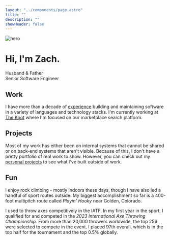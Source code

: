 ```yaml
---
layout: "../components/page.astro"
title: ""
description: ""
showHeader: false
---
```


![hero](/animated.png)

# Hi, I'm Zach.

<p class="text-center">
  <span>Husband &amp; Father</span>
  <br />
  <span>Senior Software Engineer</span>
</p>

## Work

I have more than a decade of [experience](/work) building and maintaining software in a variety of languages and technology stacks. I'm currently working at [The Knot](https://theknot.com) where I'm focused on our marketplace search platform.

## Projects

Most of my work has either been on internal systems that cannot be shared or on back-end systems that aren't visible. Because of this, I don't have a pretty portfolio of real work to show. However, you can check out my [personal projects](/projects) to see what I've built outside of work.

## Fun

I enjoy rock climbing - mostly indoors these days, though I have also led a handful of sport routes outside. My biggest accomplishment so far is a 400-foot multipitch route called *Playin' Hooky* near Golden, Colorado.

I used to throw axes competitively in the IATF. In my first year in the sport, I qualified for and competed in the *2023 International Axe Throwing Championship*. From more than 20,000 throwers worldwide, the top 256 were selected to compete in the event. I placed 97th overall, which is in the top half for the tournament and the top 0.5% globally.